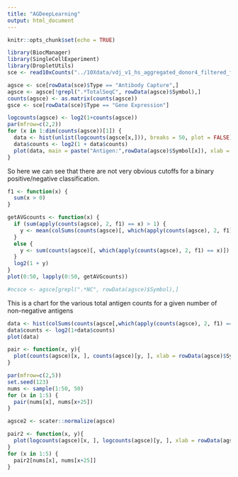 ```yaml
---
title: "AGDeepLearning"
output: html_document
---
```


```r
knitr::opts_chunk$set(echo = TRUE)
```

```r
library(BiocManager)
library(SingleCellExperiment)
library(DropletUtils)
sce <- read10xCounts("../10Xdata/vdj_v1_hs_aggregated_donor4_filtered_feature_bc_matrix.h5")
```

```r
agsce <- sce[rowData(sce)$Type == "Antibody Capture",]
agsce <- agsce[!grepl(".*TotalSeqC", rowData(agsce)$Symbol),]
counts(agsce) <- as.matrix(counts(agsce))
gsce <- sce[rowData(sce)$Type == "Gene Expression"]
```

```r
logcounts(agsce) <- log2(1+counts(agsce))
par(mfrow=c(2,2))
for (x in 1:dim(counts(agsce))[1]) {
  data <- hist(unlist(logcounts(agsce[x,])), breaks = 50, plot = FALSE)
  data$counts <- log2(1 + data$counts)
  plot(data, main = paste("Antigen:",rowData(agsce)$Symbol[x]), xlab = "Log2 binding of antigen", ylab = "Log2 frequency")
}
```

So here we can see that there are not very obvious cutoffs for a binary positive/negative classification.

```r
f1 <- function(x) {
  sum(x > 0)
}

getAVGcounts <- function(x) {
  if (sum(apply(counts(agsce), 2, f1) == x) > 1) {
    y <- mean(colSums(counts(agsce)[, which(apply(counts(agsce), 2, f1) == x)]))
  }
  else {
    y <- sum(counts(agsce)[, which(apply(counts(agsce), 2, f1) == x)])
  }
  log2(1 + y)
}
plot(0:50, lapply(0:50, getAVGcounts))
```

```r
#ncsce <- agsce[grepl(".*NC", rowData(agsce)$Symbol),]
```


This is a chart for the various total antigen counts for a given number of non-negative antigens
```r
data <- hist(colSums(counts(agsce[,which(apply(counts(agsce), 2, f1) ==     1    )])), breaks = 50, plot = FALSE)
data$counts <- log2(1+data$counts)
plot(data)
```



```r
pair <- function(x, y){
  plot(counts(agsce)[x, ], counts(agsce)[y, ], xlab = rowData(agsce)$Symbol[x], ylab = rowData(agsce)$Symbol[y])
}

par(mfrow=c(2,5))
set.seed(123)
nums <- sample(1:50, 50)
for (x in 1:5) {
  pair(nums[x], nums[x+25])
}

agsce2 <- scater::normalize(agsce)

pair2 <- function(x, y){
  plot(logcounts(agsce)[x, ], logcounts(agsce)[y, ], xlab = rowData(agsce)$Symbol[x], ylab = rowData(agsce)$Symbol[y])
}
for (x in 1:5) {
  pair2[nums[x], nums[x+25]]
}
```








